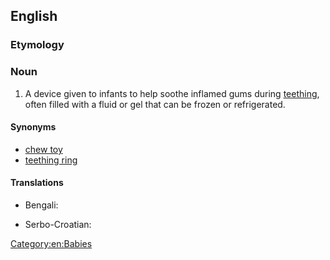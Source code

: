==English==

===Etymology===
{{suffix|en|teethe|er}}

===Noun===
{{en-noun}}

# A device given to infants to help soothe inflamed gums during [[teething]], often filled with a fluid or gel that can be frozen or refrigerated.

====Synonyms====
* [[chew toy]]
* [[teething ring]]

====Translations====
{{trans-top|device given to infants to help soothe inflamed gums during [[teething]]}}
* Bengali: {{t|bn|নোলা|tr=nola|sc=Beng}}
{{trans-mid}}
* Serbo-Croatian: {{t|sh|глођа|f|tr=glođa|sc=Cyrl}}
{{trans-bottom}}

[[Category:en:Babies]]